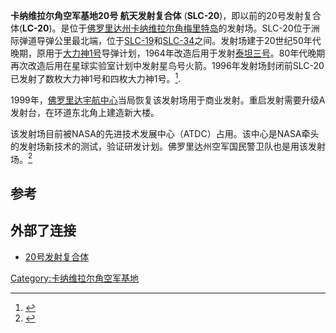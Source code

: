 {{noteTA|G1=Rocket}}
'''卡纳维拉尔角空军基地20号 航天发射复合体''' ('''SLC-20''')，即以前的20号发射复合体('''LC-20''')。是位于[[佛罗里达州|佛罗里达州]][[卡纳维拉尔角|卡纳维拉尔角]][[梅里特岛|梅里特岛]]的发射场。SLC-20位于洲际弹道导弹公里最北端，位于[[卡纳维拉尔角空军基地19号发射复合体|SLC-19]]和[[卡纳维拉尔角空军基地34号发射复合体|SLC-34]]之间。发射场建于20世纪50年代晚期，原用于[[大力神1号|大力神1号]]导弹计划，1964年改造后用于发射[[泰坦三号|泰坦三号]]。80年代晚期再次改造后用在星球实验室计划中发射星鸟号火箭。1996年发射场封闭前SLC-20已发射了数枚大力神1号和四枚大力神1号。<ref>{{cite web | title=STATEMENT OF BASIS SPACE LAUNCH COMPLEX 20 | work=PDF | publisher=The United States Environmental Protection Agency | url=http://www.epa.gov/region4/waste/fedfac/statementofbasis/slc20_c043.pdf | accessdate=2007-01-02 | deadurl=yes | archiveurl=https://web.archive.org/web/20061008191444/http://epa.gov/region4/waste/fedfac/statementofbasis/slc20_c043.pdf | archivedate=2006-10-08 }}</ref>.

1999年，[[佛罗里达宇航中心|佛罗里达宇航中心]]当局恢复该发射场用于商业发射。重启发射需要升级A发射台，在环道东北角上建造新大楼。

该发射场目前被NASA的先进技术发展中心（ATDC）占用。该中心是NASA牵头的发射场新技术的测试，验证研发计划。佛罗里达州空军国民警卫队也是用该发射场。<ref>{{cite web |title=About ATDC |work=web |publisher=NASA |url=http://atdc.ksc.nasa.gov/about.html |accessdate=2007-01-02 |deadurl=yes |archiveurl=https://web.archive.org/web/20061208175957/http://atdc.ksc.nasa.gov/about.html |archivedate=2006-12-08 }}</ref>

==参考==
{{reflist}}

==外部了连接==
{{coord|28.512152|-80.556693|region:US_type:landmark|display=title}}
*[http://science.ksc.nasa.gov/facilities/complex20/ 20号发射复合体] {{Wayback|url=http://science.ksc.nasa.gov/facilities/complex20/ |date=20191019153737 }}
{{Merritt Island}}
[[Category:卡纳维拉尔角空军基地|Category:卡纳维拉尔角空军基地]]